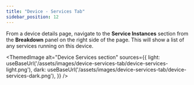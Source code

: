 ```yaml
---
title: "Device - Services Tab"
sidebar_position: 12
---
```



From a device details page, navigate to the **Service Instances** section from the **Breakdown** panel on the right side of the page. This will show a list of any services running on this device.

<ThemedImage
  alt="Device Services section"
  sources={{
    light: useBaseUrl('/assets/images/device-services-tab/device-services-light.png'),
    dark: useBaseUrl('/assets/images/device-services-tab/device-services-dark.png'),
  }}
/>
